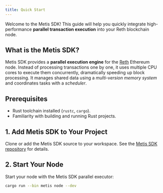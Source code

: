 ```yaml
---
title: Quick Start
---
```


Welcome to the Metis SDK! This guide will help you quickly integrate high-performance **parallel transaction execution** into your Reth blockchain node.

## What is the Metis SDK?

Metis SDK provides a **parallel execution engine** for the [Reth](https://github.com/paradigmxyz/reth) Ethereum node. Instead of processing transactions one by one, it uses multiple CPU cores to execute them concurrently, dramatically speeding up block processing. It manages shared data using a *multi-version memory system* and coordinates tasks with a *scheduler*.

## Prerequisites

- Rust toolchain installed (`rustc`, `cargo`).
- Familiarity with building and running Rust projects.

## 1. Add Metis SDK to Your Project

Clone or add the Metis SDK source to your workspace. See the [Metis SDK repository](https://github.com/MetisProtocol/metis-sdk) for details.

## 2. Start Your Node

Start your node with the Metis SDK parallel executor:

```bash
cargo run --bin metis node --dev
```
